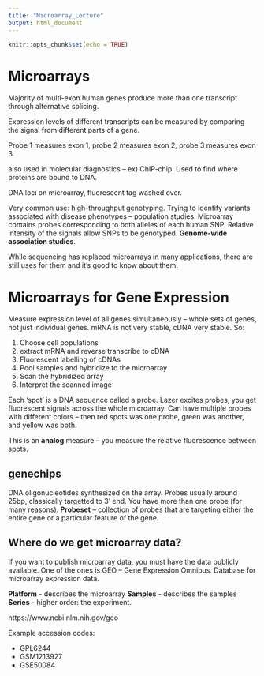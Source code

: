```yaml
---
title: "Microarray_Lecture"
output: html_document
---
```


```r
knitr::opts_chunk$set(echo = TRUE)
```

# Microarrays

Majority of multi-exon human genes produce more than one transcript through alternative splicing.

Expression levels of different transcripts can be measured by comparing the signal from different parts of a gene.

Probe 1 measures exon 1, probe 2 measures exon 2, probe 3 measures exon 3.

also used in molecular diagnostics -- ex) ChIP-chip. Used to find where proteins are bound to DNA.

DNA loci on microarray, fluorescent tag washed over.

Very common use: high-throughput genotyping. Trying to identify variants associated with disease phenotypes -- population studies.
Microarray contains probes corresponding to both alleles of each human SNP. Relative intensity of the signals allow SNPs to be genotyped.
**Genome-wide association studies**. 

While sequencing has replaced microarrays in many applications, there are still uses for them and it's good to know about them.

# Microarrays for Gene Expression

Measure expression level of all genes simultaneously -- whole sets of genes, not just individual genes.
mRNA is not very stable, cDNA very stable. So:

1. Choose cell populations
2. extract mRNA and reverse transcribe to cDNA
3. Fluorescent labelling of cDNAs
4. Pool samples and hybridize to the microarray
5. Scan the hybridized array
6. Interpret the scanned image

Each 'spot' is a DNA sequence called a probe. Lazer excites probes, you get fluorescent signals across the whole microarray.
Can have multiple probes with different colors -- then red spots was one probe, green was another, and yellow was both.

This is an **analog** measure -- you measure the relative fluorescence between spots.

## genechips

DNA oligonucleotides synthesized on the array. Probes usually around 25bp, classically targetted to 3' end. 
You have more than one probe (for many reasons).
**Probeset** -- collection of probes that are targeting either the entire gene or a particular feature of the gene.

## Where do we get microarray data?

If you want to publish microarray data, you must have the data publicly available.
One of the ones is GEO -- Gene Expression Omnibus. Database for microarray expression data.

**Platform** - describes the microarray
**Samples** - describes the samples
**Series** - higher order: the experiment. 

https://www.ncbi.nlm.nih.gov/geo

Example accession codes:

- GPL6244
- GSM1213927
- GSE50084
